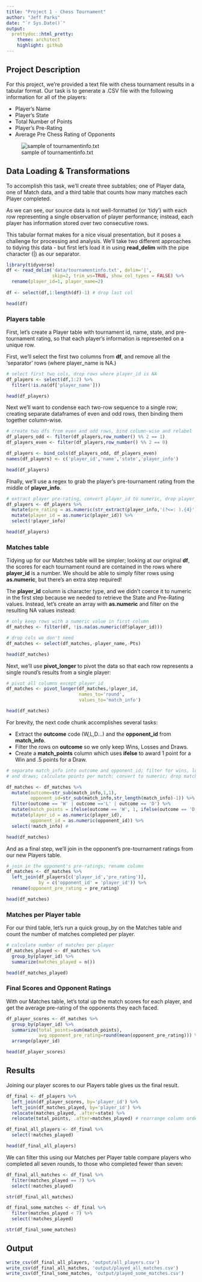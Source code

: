 ```yaml
---
title: "Project 1 - Chess Tournament"
author: "Jeff Parks"
date: "`r Sys.Date()`"
output:
  prettydoc::html_pretty:
    theme: architect
    highlight: github
---
```


## Project Description

For this project, we're provided a text file with chess tournament results in a tabular format. Our task is to generate a .CSV file  with the following information for all of the players:

- Player’s Name
- Player’s State
- Total Number of Points
- Player’s Pre-Rating
- Average Pre Chess Rating of Opponents

![sample of tournamentinfo.txt](images/tournamentinfo.png)

## Data Loading & Transformations

To accomplish this task, we'll create three subtables; one of Player data, one of Match data, and a third table that counts how many matches each Player completed.

As we can see, our source data is not well-formatted (or 'tidy') with each row representing a single observation of player performance; instead, each player has information stored over two consecutive rows.  

This tabular format makes for a nice visual presentation, but it poses a challenge for processing and analysis. We'll take two different approaches to tidying this data - but first let's load it in using **read_delim** with the pipe character (|) as our separator.

```r
library(tidyverse)
df <- read_delim('data/tournamentinfo.txt', delim='|',
                 skip=2, trim_ws=TRUE, show_col_types = FALSE) %>% 
  rename(player_id=1, player_name=2)
  
df <- select(df,1:length(df)-1) # drop last col
```
```r
head(df)
```

### Players table

First, let's create a Player table with tournament id, name, state, and pre-tournament rating, so that each player's information is represented on a unique row.

First, we'll select the first two columns from **df**, and remove all the 'separator' rows (where player_name is NA.)
```r
# select first two cols, drop rows where player_id is NA 
df_players <- select(df,1:2) %>% 
  filter(!is.na(df['player_name'])) 
```

```r
head(df_players)
```
Next we'll want to condense each two-row sequence to a single row; creating separate dataframes of even and odd rows, then binding them together column-wise.
```r

# create two dfs from even and odd rows, bind column-wise and relabel
df_players_odd <- filter(df_players,row_number() %% 2 == 1)
df_players_even <- filter(df_players,row_number() %% 2 == 0)

df_players <- bind_cols(df_players_odd, df_players_even)
names(df_players) <- c('player_id','name','state','player_info')
```

```r
head(df_players)
```
FInally, we'll use a regex to grab the player's pre-tournament rating from the middle of **player_info**.
```r
# extract player pre-rating, convert player_id to numeric, drop player_info 
df_players <- df_players %>% 
  mutate(pre_rating = as.numeric(str_extract(player_info,'(?<=: ).{4}'))) %>% 
  mutate(player_id = as.numeric(player_id)) %>% 
  select(!player_info)
```

```r
head(df_players)
```

### Matches table
Tidying up for our Matches table will be simpler; looking at our original **df**, the scores for each tournament round are contained in the rows where **player_id** is a number. We should be able to simply filter rows using **as.numeric**, but there's an extra step required! 

The **player_id** column is character type, and we didn't coerce it to numeric in the first step because we needed to retrieve the State and Pre-Rating values.  Instead, let's create an array with **as.numeric** and filter on the resulting NA values instead:

```r
# only keep rows with a numeric value in first column
df_matches <- filter(df, !is.na(as.numeric(df$player_id))) 

# drop cols we don't need
df_matches <- select(df_matches,-player_name,-Pts)
```

```r
head(df_matches)
```
Next, we'll use **pivot_longer** to pivot the data so that each row represents a single round's results from a single player:
```r
# pivot all columns except player_id
df_matches <- pivot_longer(df_matches,!player_id, 
                           names_to='round', 
                           values_to='match_info') 
```

```r
head(df_matches)
```
For brevity, the next code chunk accomplishes several tasks:

- Extract the **outcome** code (W,L,D...) and the **opponent_id** from **match_info**.
- Filter the rows on **outcome** so we only keep Wins, Losses and Draws.
- Create a **match_points** column which uses **ifelse** to award 1 point for a Win and .5 points for a Draw.
```r
# separate match_info into outcome and opponent_id; filter for wins, losses 
# and draws; calculate points per match; convert to numeric; drop match_info.

df_matches <- df_matches %>% 
  mutate(outcome=str_sub(match_info,1,1), 
         opponent_id=str_sub(match_info,str_length(match_info)-1)) %>%
  filter(outcome == 'W' | outcome =='L' | outcome == 'D') %>% 
  mutate(match_points = ifelse(outcome == 'W', 1, ifelse(outcome == 'D', 0.5, 0))) %>% 
  mutate(player_id = as.numeric(player_id), 
         opponent_id = as.numeric(opponent_id)) %>%
  select(!match_info) # 
```

```r
head(df_matches)
```

And as a final step, we'll join in the opponent's pre-tournament ratings from our new Players table.
```r
# join in the opponent's pre-ratings; rename column
df_matches <- df_matches %>% 
  left_join(df_players[c('player_id','pre_rating')], 
            by = c('opponent_id' = 'player_id')) %>% 
  rename(opponent_pre_rating = pre_rating)
```

```r
head(df_matches)
```

### Matches per Player table

For our third table, let's run a quick group_by on the Matches table and count the number of matches completed per player.
```r
# calculate number of matches per player
df_matches_played <- df_matches %>%
  group_by(player_id) %>%
  summarize(matches_played = n())
```

```r
head(df_matches_played)
```

### Final Scores and Opponent Ratings

With our Matches table, let's total up the match scores for each player, and get the average pre-rating of the opponents they each faced.
```r
df_player_scores <- df_matches %>% 
  group_by(player_id) %>% 
  summarize(total_points=sum(match_points), 
            avg_opponent_pre_rating=round(mean(opponent_pre_rating))) %>%
  arrange(player_id)
```

```r
head(df_player_scores)
```

## Results
Joining our player scores to our Players table gives us the final result. 
```r
df_final <- df_players %>% 
  left_join(df_player_scores, by='player_id') %>%
  left_join(df_matches_played, by='player_id') %>% 
  relocate(matches_played, .after=state) %>% 
  relocate(total_points, .after=matches_played) # rearrange column order

df_final_all_players <- df_final %>% 
  select(!matches_played)
```

```r
head(df_final_all_players)
```

We can filter this using our Matches per Player table compare players who completed all seven rounds, to those who completed fewer than seven:
```r
df_final_all_matches <- df_final %>% 
  filter(matches_played == 7) %>%
  select(!matches_played)
```

```r
str(df_final_all_matches)
```

```r
df_final_some_matches <- df_final %>%
  filter(matches_played < 7) %>%
  select(!matches_played)
```

```r
str(df_final_some_matches)
```

## Output
```r
write_csv(df_final_all_players, 'output/all_players.csv')
write_csv(df_final_all_matches, 'output/played_all_matches.csv')
write_csv(df_final_some_matches, 'output/played_some_matches.csv')
```



